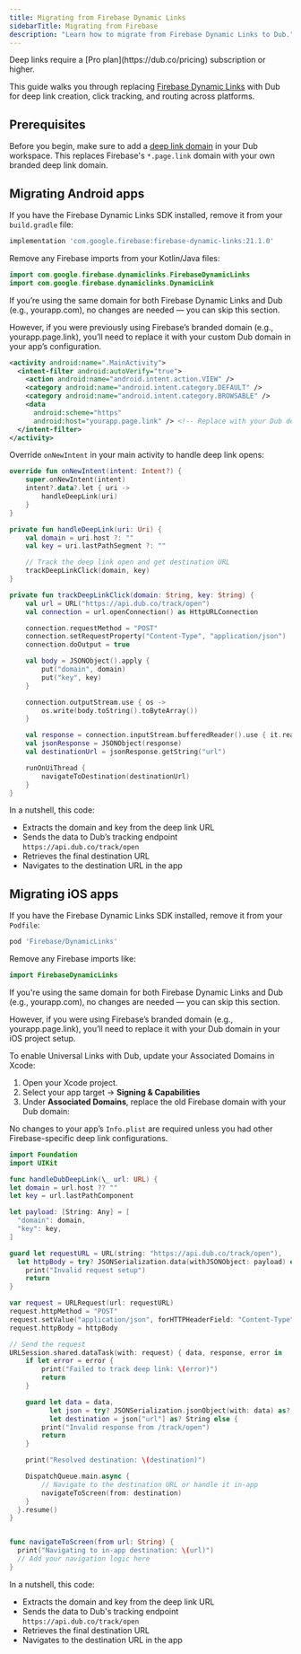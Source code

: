 ```yaml
---
title: Migrating from Firebase Dynamic Links
sidebarTitle: Migrating from Firebase
description: "Learn how to migrate from Firebase Dynamic Links to Dub."
---
```


<Note>
  Deep links require a [Pro plan](https://dub.co/pricing) subscription or
  higher.
</Note>

This guide walks you through replacing [Firebase Dynamic Links](https://firebase.google.com/docs/dynamic-links) with Dub for deep link creation, click tracking, and routing across platforms.

## Prerequisites

Before you begin, make sure to add a [deep link domain](/concepts/links/deep-links/quickstart#step-2%3A-create-your-deep-links-on-dub) in your Dub workspace. This replaces Firebase's `*.page.link` domain with your own branded deep link domain.

## Migrating Android apps

<Steps>

<Step title="Remove Firebase Dynamic Links SDK">

If you have the Firebase Dynamic Links SDK installed, remove it from your `build.gradle` file:

```gradle
implementation 'com.google.firebase:firebase-dynamic-links:21.1.0'
```

Remove any Firebase imports from your Kotlin/Java files:

```java
import com.google.firebase.dynamiclinks.FirebaseDynamicLinks
import com.google.firebase.dynamiclinks.DynamicLink
```

</Step>

<Step title="2. Update AndroidManifest.xml">

If you’re using the same domain for both Firebase Dynamic Links and Dub (e.g., yourapp.com), no changes are needed — you can skip this section.

However, if you were previously using Firebase’s branded domain (e.g., yourapp.page.link), you’ll need to replace it with your custom Dub domain in your app’s configuration.

```xml
<activity android:name=".MainActivity">
  <intent-filter android:autoVerify="true">
    <action android:name="android.intent.action.VIEW" />
    <category android:name="android.intent.category.DEFAULT" />
    <category android:name="android.intent.category.BROWSABLE" />
    <data
      android:scheme="https"
      android:host="yourapp.page.link" /> <!-- Replace with your Dub deep link domain -->
  </intent-filter>
</activity>
```

</Step>

<Step title="3. Implement Deep Link Handling">

Override `onNewIntent` in your main activity to handle deep link opens:

```kotlin
override fun onNewIntent(intent: Intent?) {
    super.onNewIntent(intent)
    intent?.data?.let { uri ->
        handleDeepLink(uri)
    }
}

private fun handleDeepLink(uri: Uri) {
    val domain = uri.host ?: ""
    val key = uri.lastPathSegment ?: ""

    // Track the deep link open and get destination URL
    trackDeepLinkClick(domain, key)
}

private fun trackDeepLinkClick(domain: String, key: String) {
    val url = URL("https://api.dub.co/track/open")
    val connection = url.openConnection() as HttpURLConnection

    connection.requestMethod = "POST"
    connection.setRequestProperty("Content-Type", "application/json")
    connection.doOutput = true

    val body = JSONObject().apply {
        put("domain", domain)
        put("key", key)
    }

    connection.outputStream.use { os ->
        os.write(body.toString().toByteArray())
    }

    val response = connection.inputStream.bufferedReader().use { it.readText() }
    val jsonResponse = JSONObject(response)
    val destinationUrl = jsonResponse.getString("url")

    runOnUiThread {
        navigateToDestination(destinationUrl)
    }
}
```

In a nutshell, this code:

- Extracts the domain and key from the deep link URL
- Sends the data to Dub’s tracking endpoint `https://api.dub.co/track/open`
- Retrieves the final destination URL
- Navigates to the destination URL in the app

</Step>

</Steps>

## Migrating iOS apps

<Steps>

<Step title="Remove Firebase Dynamic Links SDK">

If you have the Firebase Dynamic Links SDK installed, remove it from your `Podfile`:

```ruby
pod 'Firebase/DynamicLinks'
```

Remove any Firebase imports like:

```swift
import FirebaseDynamicLinks
```

</Step>

<Step title="Update Associated Domains">

If you're using the same domain for both Firebase Dynamic Links and Dub (e.g., yourapp.com), no changes are needed — you can skip this section.

However, if you were using Firebase’s branded domain (e.g., yourapp.page.link), you’ll need to replace it with your Dub domain in your iOS project setup.

To enable Universal Links with Dub, update your Associated Domains in Xcode:

1. Open your Xcode project.
2. Select your app target → **Signing & Capabilities**
3. Under **Associated Domains**, replace the old Firebase domain with your Dub domain:

No changes to your app’s `Info.plist` are required unless you had other Firebase-specific deep link configurations.

```swift
import Foundation
import UIKit

func handleDubDeepLink(\_ url: URL) {
let domain = url.host ?? ""
let key = url.lastPathComponent

let payload: [String: Any] = [
  "domain": domain,
  "key": key,
]

guard let requestURL = URL(string: "https://api.dub.co/track/open"),
  let httpBody = try? JSONSerialization.data(withJSONObject: payload) else {
    print("Invalid request setup")
    return
}

var request = URLRequest(url: requestURL)
request.httpMethod = "POST"
request.setValue("application/json", forHTTPHeaderField: "Content-Type")
request.httpBody = httpBody

// Send the request
URLSession.shared.dataTask(with: request) { data, response, error in
    if let error = error {
        print("Failed to track deep link: \(error)")
        return
    }

    guard let data = data,
          let json = try? JSONSerialization.jsonObject(with: data) as? [String: Any],
          let destination = json["url"] as? String else {
        print("Invalid response from /track/open")
        return
    }

    print("Resolved destination: \(destination)")

    DispatchQueue.main.async {
        // Navigate to the destination URL or handle it in-app
        navigateToScreen(from: destination)
    }
  }.resume()
}


func navigateToScreen(from url: String) {
  print("Navigating to in-app destination: \(url)")
  // Add your navigation logic here
}
```

In a nutshell, this code:

- Extracts the domain and key from the deep link URL
- Sends the data to Dub's tracking endpoint `https://api.dub.co/track/open`
- Retrieves the final destination URL
- Navigates to the destination URL in the app

</Step>

</Steps>
